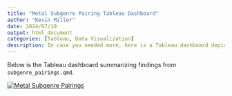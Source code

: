 ```yaml
---
title: "Metal Subgenre Pairing Tableau Dashboard"
author: "Kevin Miller"
date: 2024/07/10
output: html_document
categories: [Tableau, Data Visualization]
description: In case you needed more, here is a Tableau dashboard depicting Metal subgenres that mix well. 
---
```


Below is the Tableau dashboard summarizing findings from `subgenre_pairings.qmd`.

```{=html}
<div class='tableauPlaceholder' id='viz1720622965998' style='position: relative'><noscript><a href='#'><img alt='Metal Subgenre Pairings ' src='https:&#47;&#47;public.tableau.com&#47;static&#47;images&#47;Me&#47;Metal_Subgenre_MBA&#47;MetalSubgenrePairings&#47;1_rss.png' style='border: none' /></a></noscript><object class='tableauViz'  style='display:none;'><param name='host_url' value='https%3A%2F%2Fpublic.tableau.com%2F' /> <param name='embed_code_version' value='3' /> <param name='site_root' value='' /><param name='name' value='Metal_Subgenre_MBA&#47;MetalSubgenrePairings' /><param name='tabs' value='no' /><param name='toolbar' value='yes' /><param name='static_image' value='https:&#47;&#47;public.tableau.com&#47;static&#47;images&#47;Me&#47;Metal_Subgenre_MBA&#47;MetalSubgenrePairings&#47;1.png' /> <param name='animate_transition' value='yes' /><param name='display_static_image' value='yes' /><param name='display_spinner' value='yes' /><param name='display_overlay' value='yes' /><param name='display_count' value='yes' /><param name='language' value='en-US' /><param name='filter' value='publish=yes' /></object></div>                <script type='text/javascript'>                    var divElement = document.getElementById('viz1720622965998');                    var vizElement = divElement.getElementsByTagName('object')[0];                    if ( divElement.offsetWidth > 800 ) { vizElement.style.width='1000px';vizElement.style.height='827px';} else if ( divElement.offsetWidth > 500 ) { vizElement.style.width='1000px';vizElement.style.height='827px';} else { vizElement.style.width='100%';vizElement.style.height='1477px';}                     var scriptElement = document.createElement('script');                    scriptElement.src = 'https://public.tableau.com/javascripts/api/viz_v1.js';                    vizElement.parentNode.insertBefore(scriptElement, vizElement);                </script>
```